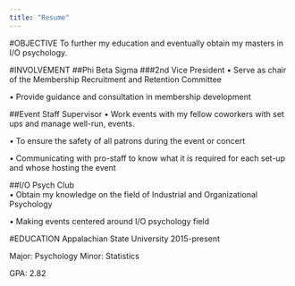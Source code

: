 ```yaml
---
title: "Resume"
---
```

#OBJECTIVE
To further my education and eventually obtain my masters in I/O psychology. 

#INVOLVEMENT
##Phi Beta Sigma 
###2nd Vice President 
•	Serve as chair of the Membership                 Recruitment and Retention Committee

•	Provide guidance and consultation in         membership development 

##Event Staff Supervisor 
•	Work events with my fellow coworkers with set ups and manage well-run, events. 

•	To ensure the safety of all patrons during the event or concert 

•	Communicating with pro-staff to know what it is required for each set-up and whose hosting the event

##I/O Psych Club  
•	Obtain my knowledge on the field of Industrial and Organizational Psychology 

•	Making events centered around I/O psychology field 

#EDUCATION
Appalachian State University   2015-present 

Major: Psychology Minor: Statistics 

GPA: 2.82
